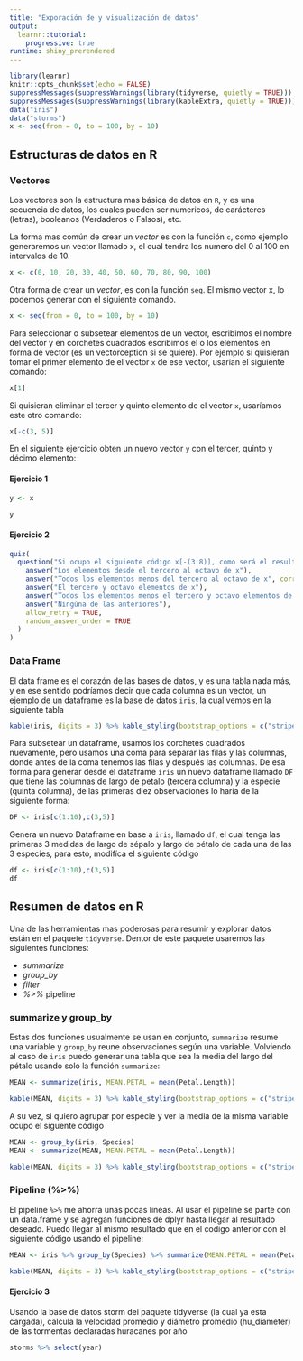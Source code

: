 ```yaml
---
title: "Exporación de y visualización de datos"
output:
  learnr::tutorial:
    progressive: true
runtime: shiny_prerendered
---
```


```r
library(learnr)
knitr::opts_chunk$set(echo = FALSE)
suppressMessages(suppressWarnings(library(tidyverse, quietly = TRUE)))
suppressMessages(suppressWarnings(library(kableExtra, quietly = TRUE)))
data("iris")
data("storms")
x <- seq(from = 0, to = 100, by = 10)
```

## Estructuras de datos en R

### Vectores

Los vectores son la estructura mas básica de datos en `R`, y es una secuencia de datos, los cuales pueden ser numericos, de carácteres (letras), booleanos (Verdaderos o Falsos), etc. 

La forma mas común de crear un *vector* es con la función `c`, como ejemplo generaremos un vector llamado x, el cual tendra los numero del 0 al 100 en intervalos de 10.

```r
x <- c(0, 10, 20, 30, 40, 50, 60, 70, 80, 90, 100)
```

Otra forma de crear un *vector*, es con la función `seq`. El mismo vector x, lo podemos generar con el siguiente comando.

```r
x <- seq(from = 0, to = 100, by = 10)
```

Para seleccionar o subsetear elementos de un vector, escribimos el nombre del vector y en corchetes cuadrados escribimos el o los elementos en forma de vector (es un vectorception si se quiere). Por ejemplo si quisieran tomar el primer elemento de el vector `x` de ese vector, usarían el siguiente comando:

```r
x[1]
```

Si quisieran eliminar el tercer y quinto elemento de el vector `x`, usaríamos este otro comando:

```r
x[-c(3, 5)]
```

En el siguiente ejercicio obten un nuevo vector `y` con el tercer, quinto y décimo elemento:

#### Ejercicio 1

```r
y <- x

y
```

#### Ejercicio 2



```r
quiz(
  question("Si ocupo el siguiente código x[-(3:8)], como será el resultado",
    answer("Los elementos desde el tercero al octavo de x"),
    answer("Todos los elementos menos del tercero al octavo de x", correct = TRUE),
    answer("El tercero y octavo elementos de x"),
    answer("Todos los elementos menos el tercero y octavo elementos de x"),
    answer("Ningúna de las anteriores"),
    allow_retry = TRUE,
    random_answer_order = TRUE
  )
)
```


### Data Frame

El data frame es el corazón de las bases de datos, y es una tabla nada más, y en ese sentido podríamos decir que cada columna es un vector, un ejemplo de un dataframe es la base de datos `iris`, la cual vemos en la siguiente tabla

```r
kable(iris, digits = 3) %>% kable_styling(bootstrap_options = c("striped", "hover", "condensed", "responsive"), full_width = F) %>% scroll_box(width = "900px", height = "200px")
```

Para subsetear un dataframe, usamos los corchetes cuadrados nuevamente, pero usamos una coma para separar las filas y las columnas, donde antes de la coma tenemos las filas y después las columnas. De esa forma para generar desde el dataframe `iris` un nuevo dataframe llamado `DF` que tiene las columnas de largo de petalo (tercera columna) y la especie (quinta columna), de las primeras diez observaciones lo haría de la siguiente forma:

```r
DF <- iris[c(1:10),c(3,5)]
```

Genera un nuevo Dataframe en base a `iris`, llamado `df`, el cual tenga las primeras 3 medidas de largo de sépalo y largo de pétalo de cada una de las 3 especies, para esto, modifíca el siguiente código

```r
df <- iris[c(1:10),c(3,5)]
df
```

## Resumen de datos en R

Una de las herramientas mas poderosas para resumir y explorar datos están en el paquete `tidyverse`. Dentor de este paquete usaremos las siguientes funciones:

- *summarize*
- *group_by*
- *filter* 
- *%>%* pipeline

### summarize y group_by

Estas dos funciones usualmente se usan en conjunto, `summarize` resume una variable y `group_by` reune observaciones según una variable. Volviendo al caso de `iris` puedo generar una tabla que sea la media del largo del pétalo usando solo la función `summarize`:

```r
MEAN <- summarize(iris, MEAN.PETAL = mean(Petal.Length))
```

```r
kable(MEAN, digits = 3) %>% kable_styling(bootstrap_options = c("striped", "hover", "condensed", "responsive"), full_width = F)
```

A su vez, si quiero agrupar por especie y ver la media de la misma variable ocupo el siguente código

```r
MEAN <- group_by(iris, Species)
MEAN <- summarize(MEAN, MEAN.PETAL = mean(Petal.Length))
```

```r
kable(MEAN, digits = 3) %>% kable_styling(bootstrap_options = c("striped", "hover", "condensed", "responsive"), full_width = F)
```

### Pipeline (%>%)

El pipeline ` %>%` me ahorra unas pocas lineas. Al usar el pipeline se parte con un data.frame y se agregan funciones de dplyr hasta llegar al resultado deseado. Puedo llegar al mismo resultado que en el codigo anterior con el siguiente código usando el pipeline:

```r
MEAN <- iris %>% group_by(Species) %>% summarize(MEAN.PETAL = mean(Petal.Length))
```

```r
kable(MEAN, digits = 3) %>% kable_styling(bootstrap_options = c("striped", "hover", "condensed", "responsive"), full_width = F)
```

#### Ejercicio 3

Usando la base de datos storm del paquete tidyverse (la cual ya esta cargada), calcula la velocidad promedio y diámetro promedio (hu_diameter) de las tormentas declaradas huracanes por año 

```r
storms %>% select(year)
```

